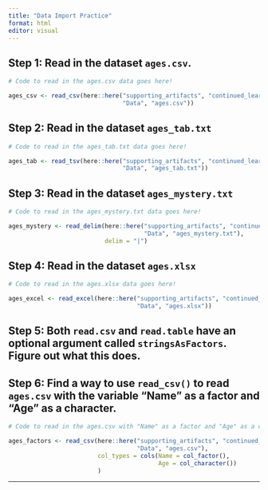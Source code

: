 ```yaml
---
title: "Data Import Practice"
format: html
editor: visual
---
```


## Step 1: Read in the dataset `ages.csv`.

```r
# Code to read in the ages.csv data goes here! 

ages_csv <- read_csv(here::here("supporting_artifacts", "continued_learning",
                                "Data", "ages.csv"))

```

## Step 2: Read in the dataset `ages_tab.txt`

```r
# Code to read in the ages_tab.txt data goes here! 

ages_tab <- read_tsv(here::here("supporting_artifacts", "continued_learning",
                                "Data", "ages_tab.txt"))


```

## Step 3: Read in the dataset `ages_mystery.txt`

```r
# Code to read in the ages_mystery.txt data goes here! 

ages_mystery <- read_delim(here::here("supporting_artifacts", "continued_learning",
                                      "Data", "ages_mystery.txt"), 
                           delim = "|")


```

## Step 4: Read in the dataset `ages.xlsx`

```r
# Code to read in the ages.xlsx data goes here! 

ages_excel <- read_excel(here::here("supporting_artifacts", "continued_learning",
                                    "Data", "ages.xlsx"))

```

## Step 5: Both `read.csv` and `read.table` have an optional argument called `stringsAsFactors`. Figure out what this does.

## Step 6: Find a way to use `read_csv()` to read `ages.csv` with the variable "Name" as a factor and "Age" as a character.

```r
# Code to read in the ages.csv with "Name" as a factor and "Age" as a character goes here! 

ages_factors <- read_csv(here::here("supporting_artifacts", "continued_learning",
                                    "Data", "ages.csv"), 
                         col_types = cols(Name = col_factor(),
                                          Age = col_character())
                         )


```

------------------------------------------------------------------------
